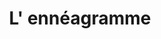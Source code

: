 ---
expert: ""
metadata:
  title: "L' ennéagramme - Out of the Books"
  description: >-
    Rencontre avec Isabelle Arimont de Ennéaboost
  robots:
    index: true
    follow: true
published: true
title: "L' ennéagramme"
description: >-
  Rencontre avec Isabelle Arimont de Ennéaboost
publishDate: 2023-05-16T00:00:00.000Z
category: live
tags:
  - live
  - education
image: "https://i.ytimg.com/vi/YNN7LhsHLJE/sddefault.jpg"
duration: "43min"
media:
  type: "youtube"
  videoUrl: "https://www.youtube.com/watch?v=YNN7LhsHLJE"
---